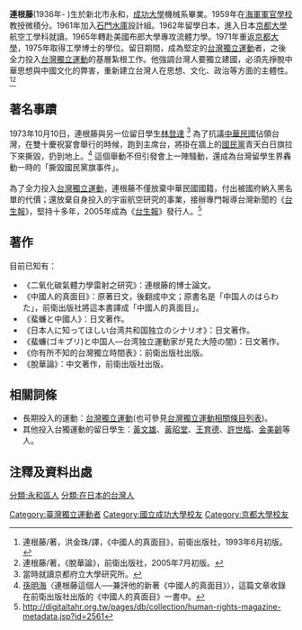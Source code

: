'''連根藤'''(1936年- )生於新北市永和，[[成功大學|成功大學]]機械系畢業。1959年在[[海軍軍官學校|海軍軍官學校]]教授微積分。1961年加入[[石門水庫_(臺灣)|石門水庫]]設計組。1962年留學日本，進入日本[[京都大學|京都大學]]航空工學科就讀。1965年轉赴美國布郎大學專攻流體力學。1971年重返[[京都大學|京都大學]]，1975年取得工學博士的學位。留日期間，成為堅定的[[台灣獨立運動|台灣獨立運動]]者，之後全力投入[[台灣獨立運動|台灣獨立運動]]的基層紮根工作。他強調台灣人要獨立建國，必須先掙脫中華思想與中國文化的弊害，重新建立台灣人在思想、文化、政治等方面的主體性。<ref>連根藤/著，洪金珠/譯，《中國人的真面目》，前衛出版社，1993年6月初版。</ref><ref>連根藤/著，《脫華論》，前衛出版社，2005年7月初版。</ref>

==著名事蹟==
1973年10月10日，連根藤與另一位留日學生[[林登達|林登達]] <ref>當時就讀京都府立大學研究所。</ref> 為了抗議[[中華民國|中華民國]]佔領台灣，在雙十慶祝宴會舉行的時候，跑到主席台，將掛在牆上的[[國民黨|國民黨]]青天白日旗拉下來撕毀，扔到地上。<ref>[[孫明海|孫明海]]〈連根藤這個人──兼評他的新著《中國人的真面目》〉，這篇文章收錄在前衛出版社出版的《中國人的真面目》一書中。</ref> 這個舉動不但引發會上一陣騷動，還成為台灣留學生界轟動一時的「撕毀國民黨旗事件」。<br /><br />
為了全力投入[[台灣獨立運動|台灣獨立運動]]，連根藤不僅放棄中華民國國籍，付出被國府納入黑名單的代價；還放棄自身投入的宇宙航空研究的事業，接辦專門報導台灣新聞的《[[台生報|台生報]]》，堅持十多年，2005年成為《[[台生報|台生報]]》發行人。<ref>http://digitaltahr.org.tw/pages/db/collection/human-rights-magazine-metadata.jsp?id=2561</ref>

==著作==
目前已知有：
*《二氧化碳氣體力學雷射之研究》：連根藤的博士論文。
*《中國人的真面目》：原著日文，後翻成中文；原書名是「中国人のはらわた」，前衛出版社將這本書譯成「中國人的真面目」。
*《蜚蠊と中國人》：日文著作。
*《日本人に知ってほしい台湾共和国独立のシナリオ》：日文著作。
*《蜚蠊(ゴキブリ)と中国人―台湾独立運動家が見た大陸の闇》：日文著作。
*《你有所不知的台灣獨立時間表》：前衛出版社出版。
*《脫華論》：中文著作，前衛出版社出版。

==相關詞條==
*長期投入的運動：[[台灣獨立運動|台灣獨立運動]](也可參見[[台灣獨立運動相關條目列表|台灣獨立運動相關條目列表]])。
*其他投入台獨運動的留日學生：[[黃文雄|黃文雄]]、[[黃昭堂|黃昭堂]]、[[王育德|王育德]]、[[許世楷|許世楷]]、[[金美齡|金美齡]]等人。

==注釋及資料出處==
{{Wikiquote}}
{{reflist}}
{{DEFAULTSORT:Lian}}

[[Category:臺灣獨立運動者|Category:臺灣獨立運動者]]
[[Category:國立成功大學校友|Category:國立成功大學校友]]
[[Category:京都大學校友|Category:京都大學校友]]
[[分類:永和區人|分類:永和區人]]
[[分類:在日本的台灣人|分類:在日本的台灣人]]